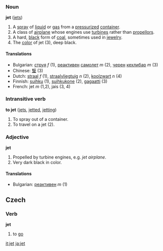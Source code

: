 ===Noun===
'''jet''' ([[jets]])

# A [[spray]] of [[liquid]] or [[gas]] from a [[pressurize]]d [[container]].
# A class of [[airplane]] whose engines use [[turbine]]s rather than [[propellor]]s.
# A hard, [[black]] form of [[coal]], sometimes used in [[jewelry]].
# The [[color]] of jet (3), deep black.

====Translations====
*Bulgarian: [[струя]] ''f'' (1), [[реактивен]] [[самолет]] ''m'' (2), [[черен]] [[кехлибар]] ''m'' (3)
*Chinese: [[瑿]] (3)
*Dutch: [[straal]] ''f'' (1), [[straalvliegtuig]] ''n'' (2), [[koolzwart]] ''n'' (4)
*Finnish: [[suihku]] (1), [[suihkukone]] (2), [[gagaatti]] (3)
*French: jet ''m'' (1,2), jais (3, 4)

===Intransitive verb===
'''to jet''' ([[jets]], [[jetted]], [[jetting]])

# To spray out of a container.
# To travel on a jet (2).

===Adjective===
'''jet'''

# Propelled by turbine engines, e.g. ''jet airplane''.
# Very dark black in color.

====Translations====
*Bulgarian: [[реактивен]] ''m'' (1)

==Czech==
===Verb===
'''jet'''
#to [[go]]

[[it:jet]]
[[ja:jet]]